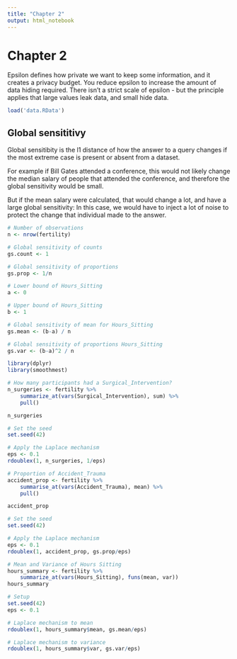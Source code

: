 ```yaml
---
title: "Chapter 2"
output: html_notebook
---
```


# Chapter 2

Epsilon defines how private we want to keep some information, and it creates a privacy budget. You reduce epsilon to increase the amount of data hiding required. There isn't a strict scale of epsilon - but the principle applies that large values leak data, and small hide data.

```r
load('data.RData')
```

## Global sensititivy 
Global sensitibity is the l1 distance of how the answer to a query changes if the most extreme case is present or absent from a dataset.

For example if Bill Gates attended a conference, this would not likely change the median salary of people that attended the conference, and therefore the global sensitivity would be small.

But if the mean salary were calculated, that would change a lot, and have a large global sensitivity: In this case, we would have to inject a lot of noise to protect the change that individual made to the answer.

```r
# Number of observations
n <- nrow(fertility)

# Global sensitivity of counts
gs.count <- 1

# Global sensitivity of proportions
gs.prop <- 1/n
```

```r
# Lower bound of Hours_Sitting
a <- 0

# Upper bound of Hours_Sitting
b <- 1

# Global sensitivity of mean for Hours_Sitting
gs.mean <- (b-a) / n

# Global sensitivity of proportions Hours_Sitting
gs.var <- (b-a)^2 / n
```

```r
library(dplyr)
library(smoothmest)

# How many participants had a Surgical_Intervention?
n_surgeries <- fertility %>%
    summarize_at(vars(Surgical_Intervention), sum) %>%
    pull()

n_surgeries

# Set the seed
set.seed(42)

# Apply the Laplace mechanism
eps <- 0.1
rdoublex(1, n_surgeries, 1/eps)
```

```r
# Proportion of Accident_Trauma
accident_prop <- fertility %>%
    summarise_at(vars(Accident_Trauma), mean) %>%
    pull()

accident_prop

# Set the seed
set.seed(42)

# Apply the Laplace mechanism
eps <- 0.1
rdoublex(1, accident_prop, gs.prop/eps)
```

```r
# Mean and Variance of Hours Sitting
hours_summary <- fertility %>%
    summarize_at(vars(Hours_Sitting), funs(mean, var))
hours_summary

# Setup
set.seed(42)
eps <- 0.1

# Laplace mechanism to mean
rdoublex(1, hours_summary$mean, gs.mean/eps)

# Laplace mechanism to variance
rdoublex(1, hours_summary$var, gs.var/eps)
```

